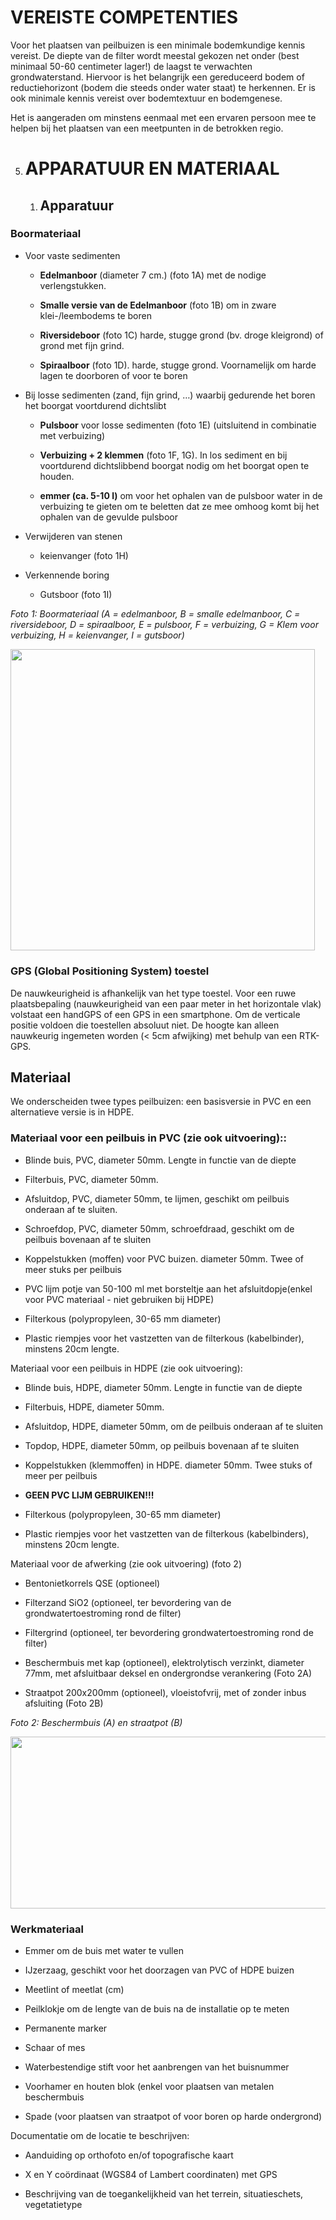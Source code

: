 # VEREISTE COMPETENTIES 

Voor het plaatsen van peilbuizen is een minimale bodemkundige kennis vereist. De diepte van de filter wordt meestal gekozen net onder (best minimaal 50-60 centimeter lager!) de laagst te verwachten grondwaterstand. Hiervoor is het belangrijk een gereduceerd bodem of reductiehorizont (bodem die steeds onder water staat) te herkennen. Er is ook minimale kennis vereist over bodemtextuur en bodemgenese.

Het is aangeraden om minstens eenmaal met een ervaren persoon mee te helpen bij het plaatsen van een meetpunten in de betrokken regio.

5.  # APPARATUUR EN MATERIAAL

    1.  ## Apparatuur

### **Boormateriaal**

-   Voor vaste sedimenten

    -   **Edelmanboor** (diameter 7 cm.) (foto 1A) met de nodige verlengstukken.

    -   **Smalle versie van de Edelmanboor** (foto 1B) om in zware klei-/leembodems te boren

    -   **Riversideboor** (foto 1C) harde, stugge grond (bv. droge kleigrond) of grond met fijn grind.

    -   **Spiraalboor** (foto 1D). harde, stugge grond. Voornamelijk om harde lagen te doorboren of voor te boren

-   Bij losse sedimenten (zand, fijn grind, ...) waarbij gedurende het boren het boorgat voortdurend dichtslibt

    -   **Pulsboor** voor losse sedimenten (foto 1E) (uitsluitend in combinatie met verbuizing)

    -   **Verbuizing + 2 klemmen** (foto 1F, 1G). In los sediment en bij voortdurend dichtslibbend boorgat nodig om het boorgat open te houden.

    -   **emmer (ca. 5-10 l)** om voor het ophalen van de pulsboor water in de verbuizing te gieten om te beletten dat ze mee omhoog komt bij het ophalen van de gevulde pulsboor

-   Verwijderen van stenen

    -   keienvanger (foto 1H)

-   Verkennende boring

    -   Gutsboor (foto 1I)

*Foto 1: Boormateriaal (A = edelmanboor, B = smalle edelmanboor, C = riversideboor, D = spiraalboor, E = pulsboor, F = verbuizing, G = Klem voor verbuizing, H = keienvanger, I = gutsboor)*

![](.\media/image1.jpg){width="5.068562992125984in" height="5.026042213473316in"}

### **GPS (Global Positioning System) toestel**

De nauwkeurigheid is afhankelijk van het type toestel. Voor een ruwe plaatsbepaling (nauwkeurigheid van een paar meter in het horizontale vlak) volstaat een handGPS of een GPS in een smartphone. Om de verticale positie voldoen die toestellen absoluut niet. De hoogte kan alleen nauwkeurig ingemeten worden (\< 5cm afwijking) met behulp van een RTK-GPS.

## Materiaal

We onderscheiden twee types peilbuizen: een basisversie in PVC en een alternatieve versie is in HDPE.

### Materiaal voor een peilbuis in PVC (zie ook uitvoering)::

-   Blinde buis, PVC, diameter 50mm. Lengte in functie van de diepte

-   Filterbuis, PVC, diameter 50mm.

-   Afsluitdop, PVC, diameter 50mm, te lijmen, geschikt om peilbuis onderaan af te sluiten.

-   Schroefdop, PVC, diameter 50mm, schroefdraad, geschikt om de peilbuis bovenaan af te sluiten

-   Koppelstukken (moffen) voor PVC buizen. diameter 50mm. Twee of meer stuks per peilbuis

-   PVC lijm potje van 50-100 ml met borsteltje aan het afsluitdopje(enkel voor PVC materiaal - niet gebruiken bij HDPE)

-   Filterkous (polypropyleen, 30-65 mm diameter)

-   Plastic riempjes voor het vastzetten van de filterkous (kabelbinder), minstens 20cm lengte.

Materiaal voor een peilbuis in HDPE (zie ook uitvoering):

-   Blinde buis, HDPE, diameter 50mm. Lengte in functie van de diepte

-   Filterbuis, HDPE, diameter 50mm.

-   Afsluitdop, HDPE, diameter 50mm, om de peilbuis onderaan af te sluiten

-   Topdop, HDPE, diameter 50mm, op peilbuis bovenaan af te sluiten

-   Koppelstukken (klemmoffen) in HDPE. diameter 50mm. Twee stuks of meer per peilbuis

-   **GEEN PVC LIJM GEBRUIKEN!!!**

-   Filterkous (polypropyleen, 30-65 mm diameter)

-   Plastic riempjes voor het vastzetten van de filterkous (kabelbinders), minstens 20cm lengte.

Materiaal voor de afwerking (zie ook uitvoering) (foto 2)

-   Bentonietkorrels QSE (optioneel)

-   Filterzand SiO2 (optioneel, ter bevordering van de grondwatertoestroming rond de filter)

-   Filtergrind (optioneel, ter bevordering grondwatertoestroming rond de filter)

-   Beschermbuis met kap (optioneel), elektrolytisch verzinkt, diameter 77mm, met afsluitbaar deksel en ondergrondse verankering (Foto 2A)

-   Straatpot 200x200mm (optioneel), vloeistofvrij, met of zonder inbus afsluiting (Foto 2B)

*Foto 2: Beschermbuis (A) en straatpot (B)*

![](.\media/image4.jpg){width="5.828125546806649in" height="2.865168416447944in"}

### Werkmateriaal

-   Emmer om de buis met water te vullen

-   IJzerzaag, geschikt voor het doorzagen van PVC of HDPE buizen

-   Meetlint of meetlat (cm)

-   Peilklokje om de lengte van de buis na de installatie op te meten

-   Permanente marker

-   Schaar of mes

-   Waterbestendige stift voor het aanbrengen van het buisnummer

-   Voorhamer en houten blok (enkel voor plaatsen van metalen beschermbuis

-   Spade (voor plaatsen van straatpot of voor boren op harde ondergrond)

Documentatie om de locatie te beschrijven:

-   Aanduiding op orthofoto en/of topografische kaart

-   X en Y coördinaat (WGS84 of Lambert coordinaten) met GPS

-   Beschrijving van de toegankelijkheid van het terrein, situatieschets, vegetatietype

